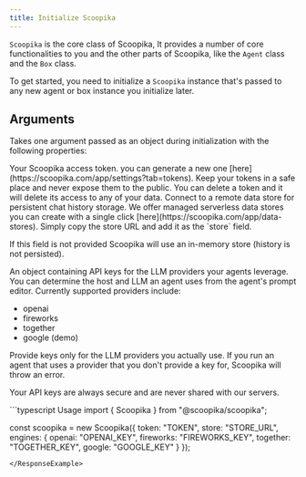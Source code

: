 ```yaml
---
title: Initialize Scoopika
---
```


`Scoopika` is the core class of Scoopika, It provides a number of core functionalities to you and the other parts of Scoopika, like the `Agent` class and the `Box` class.

To get started, you need to initialize a `Scoopika` instance that's passed to any new agent or box instance you initialize later.

## Arguments
Takes one argument passed as an object during initialization with the following properties:

<ParamField path="token" type="string" required>
  Your Scoopika access token. you can generate a new one [here](https://scoopika.com/app/settings?tab=tokens). Keep your tokens in a safe place and never expose them to the public. You can delete a token and it will delete its access to any of your data.
</ParamField>

<ParamField path="store" type="string">
  Connect to a remote data store for persistent chat history storage. We offer managed serverless data stores you can create with a single click [here](https://scoopika.com/app/data-stores). Simply copy the store URL and add it as the `store` field.

  <Info>If this field is not provided Scoopika will use an in-memory store (history is not persisted).</Info>
</ParamField>

<ParamField path="engines" type="object">
  An object containing API keys for the LLM providers your agents leverage. You can determine the host and LLM an agent uses from the agent's prompt editor. Currently supported providers include:

  - openai
  - fireworks
  - together
  - google (demo)

  Provide keys only for the LLM providers you actually use. If you run an agent that uses a provider that you don't provide a key for, Scoopika will throw an error.

  <Check>Your API keys are always secure and are never shared with our servers.</Check>

</ParamField>

<ResponseExample>
```typescript Usage
import { Scoopika } from "@scoopika/scoopika";

const scoopika = new Scoopika({
	token: "TOKEN",
	store: "STORE_URL",
	engines: {
		openai: "OPENAI_KEY",
		fireworks: "FIREWORKS_KEY",
		together: "TOGETHER_KEY",
		google: "GOOGLE_KEY"
	}
});
```
</ResponseExample>